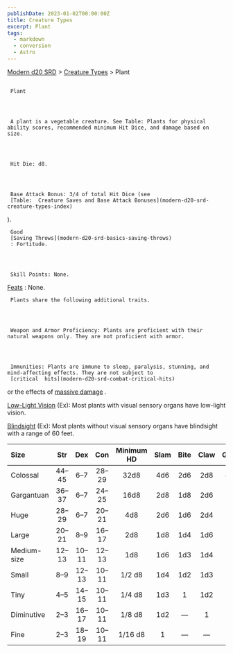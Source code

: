 ```yaml
---
publishDate: 2023-01-02T00:00:00Z
title: Creature Types
excerpt: Plant
tags:
  - markdown
  - conversion
  - Astro
---
```


[Modern d20 SRD](/#modernD20) > [Creature Types](modern-d20-srd-creature-types-index) > Plant

##

     Plant




     A plant is a vegetable creature. See Table: Plants for physical ability scores, recommended minimum Hit Dice, and damage based on size.




     Hit Die: d8.




     Base Attack Bonus: 3/4 of total Hit Dice (see
     [Table:  Creature Saves and Base Attack Bonuses](modern-d20-srd-creature-types-index)
).

     Good
     [Saving Throws](modern-d20-srd-basics-saving-throws)
     : Fortitude.




     Skill Points: None.

[Feats](modern-d20-srd-feats-index)
: None.

     Plants share the following additional traits.




     Weapon and Armor Proficiency: Plants are proficient with their natural weapons only. They are not proficient with armor.




     Immunities: Plants are immune to sleep, paralysis, stunning, and mind-affecting effects. They are not subject to
     [critical  hits](modern-d20-srd-combat-critical-hits)
or the effects of
[massive damage](modern-d20-srd-combat-death-dying-healing)
.

[Low-Light Vision](modern-d20-srd-special-abilities-low-light-vision)
(Ex): Most plants with visual sensory organs have low-light vision.

[Blindsight](modern-d20-srd-special-abilities-blindsight)
(Ex): Most plants without visual sensory organs have blindsight with a range of 60 feet.

| Size        | Str  | Dex  | Con  | Minimum HD | Slam | Bite | Claw | Gore |
| :---------- | :--: | :--: | :--: | :--------: | :--: | :--: | :--: | ---: |
| Colossal    | 44–45 |  6–7  | 28–29 |    32d8    | 4d6  | 2d6  | 2d8  |  4d6 |
| Gargantuan  | 36–37 |  6–7  | 24–25 |    16d8    | 2d8  | 1d8  | 2d6  |  2d8 |
| Huge        | 28–29 |  6–7  | 20–21 |    4d8     | 2d6  | 1d6  | 2d4  |  2d6 |
| Large       | 20–21 |  8–9  | 16–17 |    2d8     | 1d8  | 1d4  | 1d6  |  1d8 |
| Medium-size | 12–13 | 10–11 | 12–13 |    1d8     | 1d6  | 1d3  | 1d4  |  1d6 |
| Small       |  8–9  | 12–13 | 10–11 |   1/2 d8   | 1d4  | 1d2  | 1d3  |  1d4 |
| Tiny        |  4–5  | 14–15 | 10–11 |   1/4 d8   | 1d3  |  1   | 1d2  |  1d3 |
| Diminutive  |  2–3  | 16–17 | 10–11 |   1/8 d8   | 1d2  |   —   |  1   |  1d2 |
| Fine        |  2–3  | 18–19 | 10–11 |  1/16 d8   |  1   |   —   |   —   |    1 |
